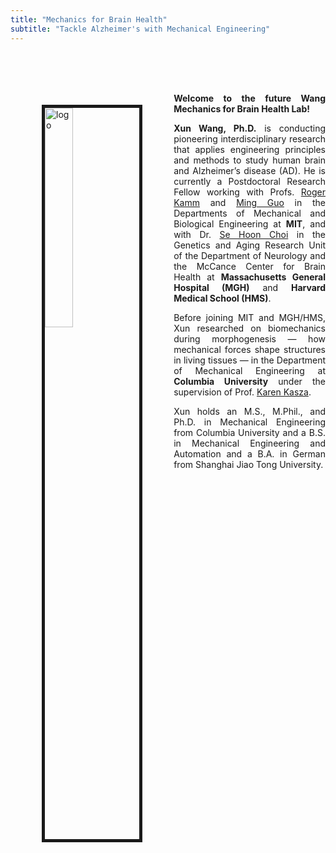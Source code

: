 ```yaml
---
title: "Mechanics for Brain Health" 
subtitle: "Tackle Alzheimer's with Mechanical Engineering"
---
```


<br><br><img src="images/xun_wang.jpg" alt="logo" style="float:left; width:30%; border:5px solid; margin:50px"><br>

<style>
body {
text-align: justify}
</style>

**Welcome to the future Wang Mechanics for Brain Health Lab!**

**Xun Wang, Ph.D.** is conducting pioneering interdisciplinary research that applies engineering principles and methods to study human brain and Alzheimer’s disease (AD). He is currently a Postdoctoral Research Fellow working with Profs. [Roger Kamm](https://web.mit.edu/meche/mb/) and [Ming Guo](https://www.guolab.mit.edu/) in the Departments of Mechanical and Biological Engineering at **MIT**, and with Dr. [Se Hoon Choi](https://www.massgeneral.org/neurology/research/genetics-aging-research-unit/choi-lab) in the Genetics and Aging Research Unit of the Department of Neurology and the McCance Center for Brain Health at **Massachusetts General Hospital (MGH)** and **Harvard Medical School (HMS)**. 

Before joining MIT and MGH/HMS, Xun researched on biomechanics during morphogenesis — how mechanical forces shape structures in living tissues — in the Department of Mechanical Engineering at **Columbia University** under the supervision of Prof. [Karen Kasza](https://www.kaszalab.com/).

Xun holds an M.S., M.Phil., and Ph.D. in Mechanical Engineering from Columbia University and a B.S. in Mechanical Engineering and Automation and a B.A. in German from Shanghai Jiao Tong University.



